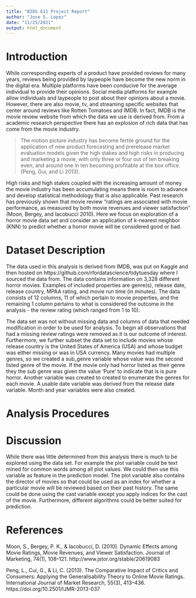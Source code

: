 ---
title: "BIOS 611 Project Report"
author: "Jose S. Lopez"
date: "11/25/2021"
output: html_document
---

# Introduction

While corresponding experts of a product have provided reviews for many years, reviews being provided by laypeople have become the new norm in the digital era. Multiple platforms have been conducive for the average individual to provide their opinions. Social media platforms for example allow individuals and laypeople to post about their opinions about a movie. However, there are also movie, tv, and streaming specific websites that center around reviews like Rotten Tomatoes and IMDB. In fact, IMDB is the movie review website from which the data we use is derived from. From a academic research perspective there has an explosion of rich data that has come from the movie industry.

> The motion picture industry has become fertile ground for the application of new product forecasting and prerelease market evaluation models given the high stakes and high risks in producing and marketing a movie, with only three or four out of ten breaking even, and around one in ten becoming profitable at the box office. (Peng, Gui, and Li 2013).

High risks and high stakes coupled with the increasing amount of money the movie industry has been accumulating means there is room to advance and develop statistical methodology that is also applicable. Past research has previously shown that movie review "ratings are associated with movie performance, as measured by both movie revenues and viewer satisfaction" (Moon, Bergey, and Iacobucci 2010). Here we focus on exploration of a horror movie data set and consider an application of k-nearest neighbor (KNN) to predict whether a horror movie will be considered good or bad.

# Dataset Description

The data used in this analysis is derived from IMDB, was put on Kaggle and then hosted on https://github.com/rfordatascience/tidytuesday where I sourced the data from. The data contains information on 3,328 different horror movies. Examples of included properties are genre(s), release date, release country, MPAA rating, and movie run time (in minutes). The data consists of 12 columns, 11 of which pertain to movie properties, and the remaining 1 column pertains to what is considered the outcome in the analysis - the review rating (which ranged from 1 to 10).

The data set was not without missing data and columns of data that needed modification in order to be used for analysis. To begin all observations that had a missing review ratings were removed as it is our outcome of interest. Furthermore, we further subset the data set to include movies whose release country is the United States of America (USA) and whose budget was either missing or was in USA currency. Many movies had multiple genres, so we created a sub_genre variable whose value was the second listed genre of the movie. If the movie only had horror listed as their genre they the sub genre was given the value 'Pure' to indicate that is is pure horror. Another variable was created to created to enumerate the genres for each movie. A usable date variable was derived from the release date variable. Month and year variables were also created.

# Analysis Procedures



# Discussion

While there was little determined from this analysis there is much to be explored using the data set. For example the plot variable could be text mined for common words among all plot values. We could then use this variable as feature in the prediction model. The plot variable also contains the director of movies so that could be used as an index for whether a particular movie will be reviewed based on their past history. The same could be done using the cast variable except you apply indices for the cast of the movie. Furthermore, different algorithms could be better suited for prediction. 

# References

Moon, S., Bergey, P. K., & Iacobucci, D. (2010). Dynamic Effects among Movie Ratings, Movie Revenues, and Viewer Satisfaction. Journal of Marketing, 74(1), 108–121. http://www.jstor.org/stable/20619083

Peng, L., Cui, G., & Li, C. (2013). The Comparative Impact of Critics and Consumers: Applying the Generalisability Theory to Online Movie Ratings. International Journal of Market Research, 55(3), 413–436. https://doi.org/10.2501/IJMR-2013-037
